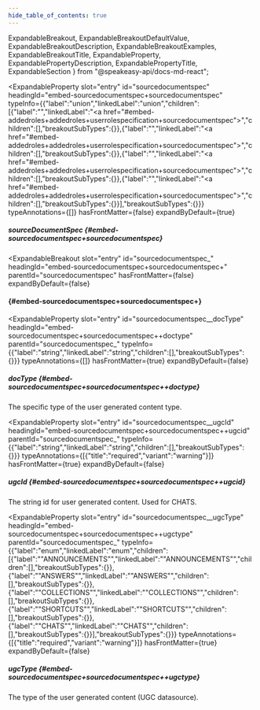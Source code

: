 ```yaml
---
hide_table_of_contents: true
---
```

  ExpandableBreakout,
  ExpandableBreakoutDefaultValue,
  ExpandableBreakoutDescription,
  ExpandableBreakoutExamples,
  ExpandableBreakoutTitle,
  ExpandableProperty,
  ExpandablePropertyDescription,
  ExpandablePropertyTitle,
  ExpandableSection
} from "@speakeasy-api/docs-md-react";

<ExpandableSection>

<ExpandableProperty
  slot="entry"
  id="sourcedocumentspec"
  headingId="embed-sourcedocumentspec+sourcedocumentspec"
  typeInfo={{"label":"union","linkedLabel":"union","children":[{"label":"","linkedLabel":"<a href=\"#embed-addedroles+addedroles+userrolespecification+sourcedocumentspec\"></a>","children":[],"breakoutSubTypes":{}},{"label":"","linkedLabel":"<a href=\"#embed-addedroles+addedroles+userrolespecification+sourcedocumentspec\"></a>","children":[],"breakoutSubTypes":{}},{"label":"","linkedLabel":"<a href=\"#embed-addedroles+addedroles+userrolespecification+sourcedocumentspec\"></a>","children":[],"breakoutSubTypes":{}},{"label":"","linkedLabel":"<a href=\"#embed-addedroles+addedroles+userrolespecification+sourcedocumentspec\"></a>","children":[],"breakoutSubTypes":{}}],"breakoutSubTypes":{}}}
  typeAnnotations={[]}
  hasFrontMatter={false}
  expandByDefault={true}
>

<ExpandablePropertyTitle slot="title">

##### sourceDocumentSpec \{#embed-sourcedocumentspec+sourcedocumentspec\}

</ExpandablePropertyTitle>

</ExpandableProperty>

<ExpandableBreakout
  slot="entry"
  id="sourcedocumentspec_"
  headingId="embed-sourcedocumentspec+sourcedocumentspec+"
  parentId="sourcedocumentspec"
  hasFrontMatter={false}
  expandByDefault={false}
>

<ExpandableBreakoutTitle slot="title">

####  \{#embed-sourcedocumentspec+sourcedocumentspec+\}

</ExpandableBreakoutTitle>

<ExpandableBreakoutDescription slot="description">

</ExpandableBreakoutDescription>

<ExpandableBreakoutExamples slot="examples">

</ExpandableBreakoutExamples>

<ExpandableBreakoutDefaultValue slot="defaultValue">

</ExpandableBreakoutDefaultValue>

</ExpandableBreakout>

<ExpandableProperty
  slot="entry"
  id="sourcedocumentspec__docType"
  headingId="embed-sourcedocumentspec+sourcedocumentspec++doctype"
  parentId="sourcedocumentspec_"
  typeInfo={{"label":"string","linkedLabel":"string","children":[],"breakoutSubTypes":{}}}
  typeAnnotations={[]}
  hasFrontMatter={true}
  expandByDefault={false}
>

<ExpandablePropertyTitle slot="title">

##### docType \{#embed-sourcedocumentspec+sourcedocumentspec++doctype\}

</ExpandablePropertyTitle>

<ExpandablePropertyDescription slot="description">

The specific type of the user generated content type.

</ExpandablePropertyDescription>

</ExpandableProperty>

<ExpandableProperty
  slot="entry"
  id="sourcedocumentspec__ugcId"
  headingId="embed-sourcedocumentspec+sourcedocumentspec++ugcid"
  parentId="sourcedocumentspec_"
  typeInfo={{"label":"string","linkedLabel":"string","children":[],"breakoutSubTypes":{}}}
  typeAnnotations={[{"title":"required","variant":"warning"}]}
  hasFrontMatter={true}
  expandByDefault={false}
>

<ExpandablePropertyTitle slot="title">

##### ugcId \{#embed-sourcedocumentspec+sourcedocumentspec++ugcid\}

</ExpandablePropertyTitle>

<ExpandablePropertyDescription slot="description">

The string id for user generated content. Used for CHATS.

</ExpandablePropertyDescription>

</ExpandableProperty>

<ExpandableProperty
  slot="entry"
  id="sourcedocumentspec__ugcType"
  headingId="embed-sourcedocumentspec+sourcedocumentspec++ugctype"
  parentId="sourcedocumentspec_"
  typeInfo={{"label":"enum","linkedLabel":"enum","children":[{"label":"\"ANNOUNCEMENTS\"","linkedLabel":"\"ANNOUNCEMENTS\"","children":[],"breakoutSubTypes":{}},{"label":"\"ANSWERS\"","linkedLabel":"\"ANSWERS\"","children":[],"breakoutSubTypes":{}},{"label":"\"COLLECTIONS\"","linkedLabel":"\"COLLECTIONS\"","children":[],"breakoutSubTypes":{}},{"label":"\"SHORTCUTS\"","linkedLabel":"\"SHORTCUTS\"","children":[],"breakoutSubTypes":{}},{"label":"\"CHATS\"","linkedLabel":"\"CHATS\"","children":[],"breakoutSubTypes":{}}],"breakoutSubTypes":{}}}
  typeAnnotations={[{"title":"required","variant":"warning"}]}
  hasFrontMatter={true}
  expandByDefault={false}
>

<ExpandablePropertyTitle slot="title">

##### ugcType \{#embed-sourcedocumentspec+sourcedocumentspec++ugctype\}

</ExpandablePropertyTitle>

<ExpandablePropertyDescription slot="description">

The type of the user generated content (UGC datasource).

</ExpandablePropertyDescription>

</ExpandableProperty>

</ExpandableSection>